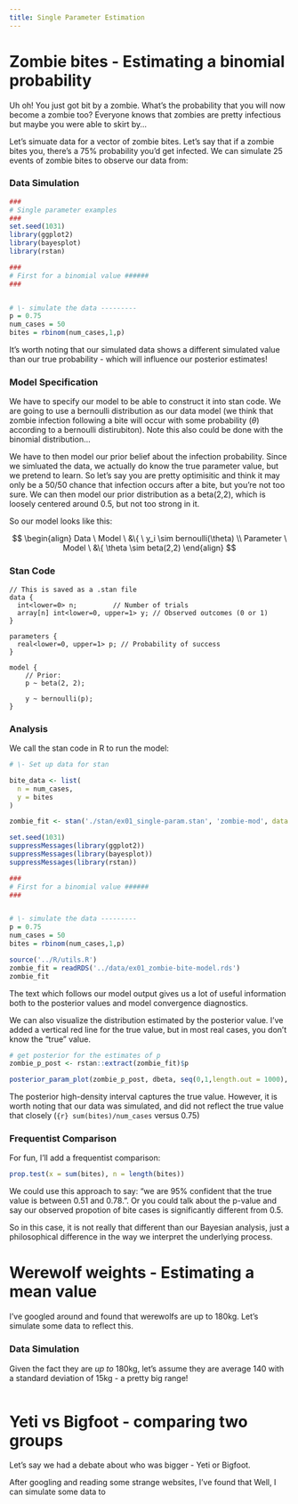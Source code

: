 ```yaml
---
title: Single Parameter Estimation
---
```


# Zombie bites - Estimating a binomial probability

Uh oh! You just got bit by a zombie. What's the probability that you will now become a zombie too? Everyone knows that zombies are pretty infectious but maybe you were able to skirt by...

Let's simuate data for a vector of zombie bites. Let's say that if a zombie bites you, there's a 75% probability you'd get infected. We can simulate 25 events of zombie bites to observe our data from:

::: panel-tabset
### Data Simulation

```r
###
# Single parameter examples
###
set.seed(1031)
library(ggplot2)
library(bayesplot)
library(rstan)

###
# First for a binomial value ######
###


# \- simulate the data ---------
p = 0.75
num_cases = 50
bites = rbinom(num_cases,1,p)

```

It's worth noting that our simulated data shows a different simulated value than our true probability - which will influence our posterior estimates!

### Model Specification

We have to specify our model to be able to construct it into stan code. We are going to use a bernoulli distribution as our data model (we think that zombie infection following a bite will occur with some probability ($\theta$) according to a bernoulli distirubiton). Note this also could be done with the binomial distribution...

We have to then model our prior belief about the infection probability. Since we simluated the data, we actually do know the true parameter value, but we pretend to learn. So let's say you are pretty optimisitic and think it may only be a 50/50 chance that infection occurs after a bite, but you're not too sure. We can then model our prior distribution as a beta(2,2), which is loosely centered around 0.5, but not too strong in it.

So our model looks like this:

$$ 
\begin{align}
Data \ Model \ &\{ \ y_i \sim bernoulli(\theta) \\ 
Parameter \ Model \ &\{ \theta \sim beta(2,2)
\end{align} 
$$

### Stan Code

```text
// This is saved as a .stan file
data {
  int<lower=0> n;         // Number of trials
  array[n] int<lower=0, upper=1> y; // Observed outcomes (0 or 1)
}

parameters {
  real<lower=0, upper=1> p; // Probability of success
}

model {
    // Prior:
    p ~ beta(2, 2);
    
    y ~ bernoulli(p);
}
```

### Analysis

We call the stan code in R to run the model:

```r

# \- Set up data for stan

bite_data <- list(
  n = num_cases,
  y = bites
)

zombie_fit <- stan('./stan/ex01_single-param.stan', 'zombie-mod', data = bite_data, iter = 3000, warmup = 1000)

```

```r
set.seed(1031)
suppressMessages(library(ggplot2))
suppressMessages(library(bayesplot))
suppressMessages(library(rstan))

###
# First for a binomial value ######
###


# \- simulate the data ---------
p = 0.75
num_cases = 50
bites = rbinom(num_cases,1,p)

source('../R/utils.R')
zombie_fit = readRDS('../data/ex01_zombie-bite-model.rds')
zombie_fit
```

The text which follows our model output gives us a lot of useful information both to the posterior values and model convergence diagnostics.

We can also visualize the distribution estimated by the posterior value. I've added a vertical red line for the true value, but in most real cases, you don't know the "true" value.

```r
# get posterior for the estimates of p
zombie_p_post <- rstan::extract(zombie_fit)$p

posterior_param_plot(zombie_p_post, dbeta, seq(0,1,length.out = 1000), p, shape1 = 2, shape2 = 2)
```

The posterior high-density interval captures the true value. However, it is worth noting that our data was simulated, and did not reflect the true value that closely (`{r} sum(bites)/num_cases` versus 0.75)

### Frequentist Comparison

For fun, I'll add a frequentist comparison:

```r
prop.test(x = sum(bites), n = length(bites))
```

We could use this approach to say: "we are 95% confident that the true value is between 0.51 and 0.78.". Or you could talk about the p-value and say our observed propotion of bite cases is significantly different from 0.5.

So in this case, it is not really that different than our Bayesian analysis, just a philosophical difference in the way we interpret the underlying process.
:::

# Werewolf weights - Estimating a mean value
I've googled around and found that werewolfs are up to 180kg. Let's simulate some data to reflect this.

:::{.panel-tabset}

### Data Simulation
Given the fact they are *up to* 180kg, let's assume they are average 140 with a standard deviation of 15kg - a pretty big range!
```r

```

:::


# Yeti vs Bigfoot - comparing two groups

Let's say we had a debate about who was bigger - Yeti or Bigfoot. 

After googling and reading some strange websites, I've found that 
Well, I can simulate some data to 